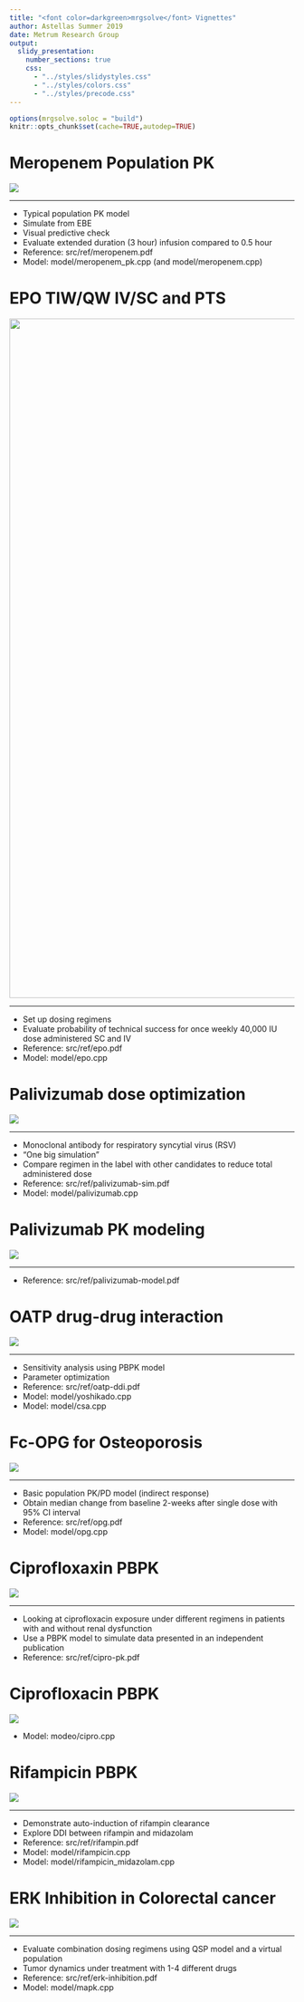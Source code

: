 ```yaml
---
title: "<font color=darkgreen>mrgsolve</font> Vignettes"
author: Astellas Summer 2019
date: Metrum Research Group
output:
  slidy_presentation:
    number_sections: true
    css: 
      - "../styles/slidystyles.css"
      - "../styles/colors.css"
      - "../styles/precode.css"
---
```


```r
options(mrgsolve.soloc = "build")
knitr::opts_chunk$set(cache=TRUE,autodep=TRUE)
```


# Meropenem Population PK

![](../images/meropenem.png)

<hr>

* Typical population PK model
* Simulate from EBE
* Visual predictive check
* Evaluate extended duration (3 hour) infusion compared to 0.5 hour
* Reference: src/ref/meropenem.pdf
* Model: model/meropenem_pk.cpp (and model/meropenem.cpp)

# EPO TIW/QW IV/SC and PTS

<img src="../images/epo.png" width=1200px>

<hr>

* Set up dosing regimens
* Evaluate probability of technical success for once weekly 40,000 IU dose
  administered SC and IV
* Reference: src/ref/epo.pdf
* Model: model/epo.cpp

# Palivizumab dose optimization

![](../images/palivizumab-sim.png)

<hr>

* Monoclonal antibody for respiratory syncytial virus (RSV)
* "One big simulation"
* Compare regimen in the label with other candidates to reduce total administered
  dose
* Reference: src/ref/palivizumab-sim.pdf
* Model: model/palivizumab.cpp

# Palivizumab PK modeling

![](../images/palivizumab-model.png)

<hr>

* Reference: src/ref/palivizumab-model.pdf

# OATP drug-drug interaction

![](../images/oatp-ddi.png)

<hr>

* Sensitivity analysis using PBPK model
* Parameter optimization
* Reference: src/ref/oatp-ddi.pdf
* Model: model/yoshikado.cpp
* Model: model/csa.cpp


# Fc-OPG for Osteoporosis

![](../images/opg.png)

<hr>

* Basic population PK/PD model (indirect response)
* Obtain median change from baseline 2-weeks after single dose
  with 95% CI interval
* Reference: src/ref/opg.pdf
* Model: model/opg.cpp

# Ciprofloxaxin PBPK

![](../images/cipro-pk.png)

<hr>

* Looking at ciprofloxacin exposure under different regimens in patients
  with and without renal dysfunction
* Use a PBPK model to simulate data presented in an independent publication
* Reference: src/ref/cipro-pk.pdf

# Ciprofloxacin PBPK

![](../images/cipro-pbpk.png)

- Model: modeo/cipro.cpp

# Rifampicin PBPK

![](../images/rifampin.png)

<hr>

* Demonstrate auto-induction of rifampin clearance
* Explore DDI between rifampin and midazolam 
* Reference: src/ref/rifampin.pdf
* Model: model/rifampicin.cpp
* Model: model/rifampicin_midazolam.cpp

# ERK Inhibition in Colorectal cancer
![](../images/erk-inhibition.png)

<hr>

* Evaluate combination dosing regimens using QSP model and a virtual 
  population
* Tumor dynamics under treatment with 1-4 different drugs
* Reference: src/ref/erk-inhibition.pdf
* Model: model/mapk.cpp

